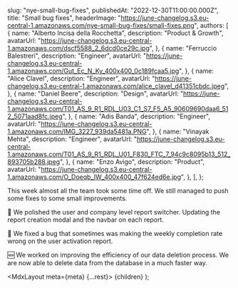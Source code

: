 
  slug: "nye-small-bug-fixes",
  publishedAt: "2022-12-30T11:00:00.000Z",
  title: "Small bug fixes",
  headerImage:
    "https://june-changelog.s3.eu-central-1.amazonaws.com/nye-small-bug-fixes/small-fixes.png",
  authors: [
    {
      name: "Alberto Incisa della Rocchetta",
      description: "Product & Growth",
      avatarUrl: "https://june-changelog.s3.eu-central-1.amazonaws.com/dscf5588_2_6dcd0ce29c.jpg",
    },
    {
      name: "Ferruccio Balestreri",
      description: "Engineer",
      avatarUrl:
        "https://june-changelog.s3.eu-central-1.amazonaws.com/Gut_Ec_N_Ky_400x400_0c189fcaa5.jpg",
    },
    {
      name: "Alice Clavel",
      description: "Engineer",
      avatarUrl:
        "https://june-changelog.s3.eu-central-1.amazonaws.com/alice_clavel_d41351cbdc.jpeg",
    },
    {
      name: "Daniel Beere",
      description: "Design",
      avatarUrl:
        "https://june-changelog.s3.eu-central-1.amazonaws.com/T01_AS_9_R1_RDL_U03_C1_S7_F5_A5_90609690daa6_512_5071aad8fc.jpeg",
    },
    {
      name: "Adis Banda",
      description: "Engineer",
      avatarUrl: "https://june-changelog.s3.eu-central-1.amazonaws.com/IMG_3227_939da5481a.PNG",
    },
    {
      name: "Vinayak Mehta",
      description: "Engineer",
      avatarUrl:
        "https://june-changelog.s3.eu-central-1.amazonaws.com/T01_AS_9_R1_RDL_U01_F830_FTC_7_94c9c8095b13_512_893705b288.jpeg",
    },
    {
      name: "Enzo Avigo",
      description: "Product",
      avatarUrl:
        "https://june-changelog.s3.eu-central-1.amazonaws.com/O_Doeqb_IW_400x400_47f624ed6e.jpg",
    },
  ],
};

This week almost all the team took some time off. We still managed to push some fixes to some small improvements.

💅 We polished the user and company level report switcher. Updating the report creation modal and the navbar on each report.

🐛 We fixed a bug that sometimes was making the weekly completion rate wrong on the user activation report.

🆕 We worked on improving the efficiency of our data deletion process. We are now able to delete data from the database in a much faster way.

  <MdxLayout meta={meta} {...rest}>
    {children}
  </MdxLayout>
);
